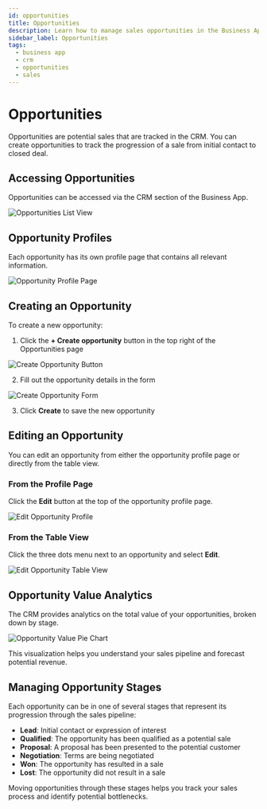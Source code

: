 ```yaml
---
id: opportunities
title: Opportunities
description: Learn how to manage sales opportunities in the Business App CRM
sidebar_label: Opportunities
tags:
  - business app
  - crm
  - opportunities
  - sales
---
```


# Opportunities

Opportunities are potential sales that are tracked in the CRM. You can create opportunities to track the progression of a sale from initial contact to closed deal.

## Accessing Opportunities

Opportunities can be accessed via the CRM section of the Business App.

![Opportunities List View](./img/crm/opportunities-list-view.png)

## Opportunity Profiles

Each opportunity has its own profile page that contains all relevant information.

![Opportunity Profile Page](./img/crm/opportunity-profile-page.png)

## Creating an Opportunity

To create a new opportunity:

1. Click the **+ Create opportunity** button in the top right of the Opportunities page

![Create Opportunity Button](./img/crm/create-opportunity-button.png)

2. Fill out the opportunity details in the form

![Create Opportunity Form](./img/crm/create-opportunity-form.png)

3. Click **Create** to save the new opportunity

## Editing an Opportunity

You can edit an opportunity from either the opportunity profile page or directly from the table view.

### From the Profile Page

Click the **Edit** button at the top of the opportunity profile page.

![Edit Opportunity Profile](./img/crm/edit-opportunity-profile.png)

### From the Table View

Click the three dots menu next to an opportunity and select **Edit**.

![Edit Opportunity Table View](./img/crm/edit-opportunity-table-view.png)

## Opportunity Value Analytics

The CRM provides analytics on the total value of your opportunities, broken down by stage.

![Opportunity Value Pie Chart](./img/crm/opportunity-value-pie-chart.png)

This visualization helps you understand your sales pipeline and forecast potential revenue.

## Managing Opportunity Stages

Each opportunity can be in one of several stages that represent its progression through the sales pipeline:

- **Lead**: Initial contact or expression of interest
- **Qualified**: The opportunity has been qualified as a potential sale
- **Proposal**: A proposal has been presented to the potential customer
- **Negotiation**: Terms are being negotiated
- **Won**: The opportunity has resulted in a sale
- **Lost**: The opportunity did not result in a sale

Moving opportunities through these stages helps you track your sales process and identify potential bottlenecks.